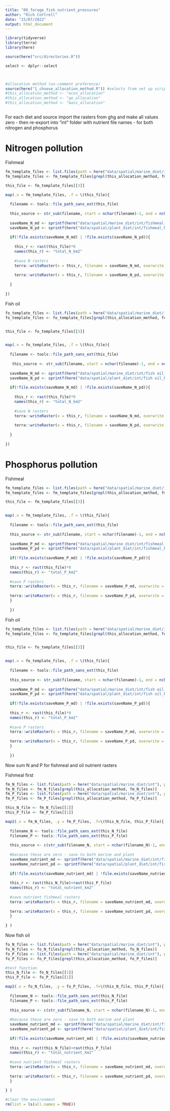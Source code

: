 ```yaml
---
title: "09_forage_fish_nutrient_pressures"
author: "Rich Cottrell"
date: "15/07/2022"
output: html_document
---
```



```r

library(tidyverse)
library(terra)
library(here)

source(here("src/directories.R"))

select <- dplyr::select



#allocation method (un-comment preference)
source(here("1_choose_allocation_method.R")) #selects from set up script
#this_allocation_method <- "econ_allocation"
#this_allocation_method <- "ge_allocation"
#this_allocation_method <- "mass_allocation"



```

For each diet and source import the rasters from ghg and make all values zero - then re-export into "int" folder with nutrient file names - for both nitrogen and phosphorus

# Nitrogen pollution

Fishmeal

```r

fm_template_files <- list.files(path = here("data/spatial/marine_diet/int"), pattern = "fishmeal_ghg_km2", full.names = TRUE)
fm_template_files <- fm_template_files[grepl(this_allocation_method, fm_template_files)]

this_file <- fm_template_files[[3]]

map(.x = fm_template_files, .f = \(this_file){
  
  filename <- tools::file_path_sans_ext(this_file)
  
  this_source <- str_sub(filename, start = nchar(filename)-1, end = nchar(filename))
  
  saveName_N_md <- sprintf(here("data/spatial/marine_diet/int/fishmeal_N_km2_%s_%s.tif"), this_allocation_method, this_source)
  saveName_N_pd <- sprintf(here("data/spatial/plant_diet/int/fishmeal_N_km2_%s_%s.tif"), this_allocation_method, this_source)
  
  if(!file.exists(saveName_N_md) | !file.exists(saveName_N_pd)){
    
    this_r <- rast(this_file)*0
    names(this_r) <- "total_N_km2"
    
    #save N rasters
    terra::writeRaster(x = this_r, filename = saveName_N_md, overwrite = TRUE)
    
    terra::writeRaster(x = this_r, filename = saveName_N_pd, overwrite = TRUE)
    
  }
  
})

```

Fish oil

```r

fo_template_files <- list.files(path = here("data/spatial/marine_diet/int"), pattern = "fish oil_ghg", full.names = TRUE)
fo_template_files <- fo_template_files[grepl(this_allocation_method, fo_template_files)]


this_file <- fo_template_files[[3]]


map(.x = fo_template_files, .f = \(this_file){
  
  filename <- tools::file_path_sans_ext(this_file)
  
   this_source <- str_sub(filename, start = nchar(filename)-1, end = nchar(filename))
  
  saveName_N_md <- sprintf(here("data/spatial/marine_diet/int/fish oil_N_km2_%s_%s.tif"), this_allocation_method, this_source)
  saveName_N_pd <- sprintf(here("data/spatial/plant_diet/int/fish oil_N_km2_%s_%s.tif"), this_allocation_method, this_source)
  
  if(!file.exists(saveName_N_md) | !file.exists(saveName_N_pd)){
    
    this_r <- rast(this_file)*0
    names(this_r) <- "total_N_km2"
    
    #save N rasters
    terra::writeRaster(x = this_r, filename = saveName_N_md, overwrite = TRUE)
    
    terra::writeRaster(x = this_r, filename = saveName_N_pd, overwrite = TRUE)
    
  }
  
})

```



# Phosphorus pollution

Fishmeal

```r
fm_template_files <- list.files(path = here("data/spatial/marine_diet/int"), pattern = "fishmeal_ghg_km2", full.names = TRUE)
fm_template_files <- fm_template_files[grepl(this_allocation_method, fm_template_files)]

this_file <- fm_template_files[[3]]


map(.x = fm_template_files, .f = \(this_file){
  
  filename <- tools::file_path_sans_ext(this_file)
  
  this_source <- str_sub(filename, start = nchar(filename)-1, end = nchar(filename))
  
  saveName_P_md <- sprintf(here("data/spatial/marine_diet/int/fishmeal_P_km2_%s_%s.tif"), this_allocation_method, this_source)
  saveName_P_pd <- sprintf(here("data/spatial/plant_diet/int/fishmeal_P_km2_%s_%s.tif"), this_allocation_method, this_source)
  
  if(!file.exists(saveName_P_md) | !file.exists(saveName_P_pd)){
  
  this_r <- rast(this_file)*0
  names(this_r) <- "total_P_km2"
  
  #save P rasters
  terra::writeRaster(x = this_r, filename = saveName_P_md, overwrite = TRUE)
  
  terra::writeRaster(x = this_r, filename = saveName_P_pd, overwrite = TRUE)
  }
  
  })


```


Fish oil 

```r
fo_template_files <- list.files(path = here("data/spatial/marine_diet/int"), pattern = "fish oil_ghg", full.names = TRUE)
fo_template_files <- fo_template_files[grepl(this_allocation_method, fo_template_files)]


this_file <- fo_template_files[[3]]


map(.x = fo_template_files, .f = \(this_file){
  
  filename <- tools::file_path_sans_ext(this_file)
  
  this_source <- str_sub(filename, start = nchar(filename)-1, end = nchar(filename))
  
  saveName_P_md <- sprintf(here("data/spatial/marine_diet/int/fish oil_P_km2_%s_%s.tif"), this_allocation_method, this_source)
  saveName_P_pd <- sprintf(here("data/spatial/plant_diet/int/fish oil_P_km2_%s_%s.tif"), this_allocation_method, this_source)
  
  if(!file.exists(saveName_P_md) | !file.exists(saveName_P_pd)){
  
  this_r <- rast(this_file)*0
  names(this_r) <- "total_P_km2"
  
  #save P rasters
  terra::writeRaster(x = this_r, filename = saveName_P_md, overwrite = TRUE)
  
  terra::writeRaster(x = this_r, filename = saveName_P_pd, overwrite = TRUE)
  }
  
  })


```

Now sum N and P for fishmeal and oil nutrient rasters

Fishmeal first

```r
fm_N_files <- list.files(path = here("data/spatial/marine_diet/int"), pattern = "fishmeal_N", full.names = TRUE)
fm_N_files <- fm_N_files[grepl(this_allocation_method, fm_N_files)]
fm_P_files <- list.files(path = here("data/spatial/marine_diet/int"), pattern = "fishmeal_P", full.names = TRUE)
fm_P_files <- fm_P_files[grepl(this_allocation_method, fm_P_files)]

this_N_file <- fm_N_files[[1]]
this_P_file <- fm_P_files[[1]]

map2(.x = fm_N_files, .y = fm_P_files, .f=\(this_N_file, this_P_file){
  
  filename_N <- tools::file_path_sans_ext(this_N_file)
  filename_P <- tools::file_path_sans_ext(this_P_file)
  
  this_source <- c(str_sub(filename_N, start = nchar(filename_N)-1, end= nchar(filename_N)), str_sub(filename_P, start = nchar(filename_P)-1, end= nchar(filename_P))) |> unique()
  
  #because these are zero - save to both marine and plant
  saveName_nutrient_md <- sprintf(here("data/spatial/marine_diet/int/fishmeal_nutrient_km2_%s_%s.tif"), this_allocation_method, this_source)
  saveName_nutrient_pd <- sprintf(here("data/spatial/plant_diet/int/fishmeal_nutrient_km2_%s_%s.tif"), this_allocation_method, this_source)
  
  if(!file.exists(saveName_nutrient_md) | !file.exists(saveName_nutrient_pd)){
  
  this_r <- rast(this_N_file)+rast(this_P_file)
  names(this_r) <- "total_nutrient_km2"
  
  #save nutrient fishmeal rasters
  terra::writeRaster(x = this_r, filename = saveName_nutrient_md, overwrite = TRUE)
  
  terra::writeRaster(x = this_r, filename = saveName_nutrient_pd, overwrite = TRUE)
  }
  
} )

```


Now fish oil

```r
fo_N_files <- list.files(path = here("data/spatial/marine_diet/int"), pattern = "fish oil_N", full.names = TRUE)
fo_N_files <- fo_N_files[grepl(this_allocation_method, fo_N_files)]
fo_P_files <- list.files(path = here("data/spatial/marine_diet/int"), pattern = "fish oil_P", full.names = TRUE)
fo_P_files <- fo_P_files[grepl(this_allocation_method, fo_P_files)]

#test function
this_N_file <- fo_N_files[[1]]
this_P_file <- fo_P_files[[1]]

map2(.x = fo_N_files, .y = fo_P_files, .f=\(this_N_file, this_P_file){
  
  filename_N <- tools::file_path_sans_ext(this_N_file)
  filename_P <- tools::file_path_sans_ext(this_P_file)
  
  this_source <- c(str_sub(filename_N, start = nchar(filename_N)-1, end= nchar(filename_N)), str_sub(filename_P, start = nchar(filename_P)-1, end= nchar(filename_P))) |> unique()
  
  #because these are zero - save to both marine and plant
  saveName_nutrient_md <- sprintf(here("data/spatial/marine_diet/int/fish oil_nutrient_km2_%s_%s.tif"), this_allocation_method, this_source)
  saveName_nutrient_pd <- sprintf(here("data/spatial/plant_diet/int/fish oil_nutrient_km2_%s_%s.tif"), this_allocation_method, this_source)
  
  if(!file.exists(saveName_nutrient_md) | !file.exists(saveName_nutrient_pd)){
  
  this_r <- rast(this_N_file)+rast(this_P_file)
  names(this_r) <- "total_nutrient_km2"
  
  #save nutrient fishmeal rasters
  terra::writeRaster(x = this_r, filename = saveName_nutrient_md, overwrite = TRUE)
  
  terra::writeRaster(x = this_r, filename = saveName_nutrient_pd, overwrite = TRUE)
  }
  
} )

```

```r
#clear the environment
rm(list = ls(all.names = TRUE))
```

